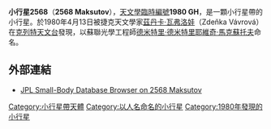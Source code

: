 {{Infobox planet 
| minorplanet = yes 
| width = 25em 
| bgcolour = #FFFFC0 
| apsis = 
| name = Maksutov
| symbol = 
| image = 
| caption = 
| discovery = yes 
| discovery_ref = 
| discoverer = [[茲丹卡·瓦弗洛娃|茲丹卡·瓦弗洛娃]]
| discovery_site = {{CZE}}[[克列特天文台|克列特天文台]]
| discovered = 1980年4月13日
| designations = yes
| mp_name = 2568
| alt_names = 1980 GH
| named_after = [[德米特里·德米特里耶維奇·馬克蘇托夫|德米特里·德米特里耶維奇·馬克蘇托夫]]
| mp_category = 
| orbit_ref = 
| epoch = May 14, 2008
| aphelion = 2.6202100
| perihelion = 1.7905132
| semimajor = 
| eccentricity = 0.1881090
| period = 1196.2395015
| avg_speed = 
| inclination = 8.03450
| asc_node = 87.65707
| mean_anomaly = 145.96682
| arg_peri = 195.02311
| satellites = 
| physical_characteristics = yes 
| dimensions = 
| mass = 
| density = 
| surface_grav = 
| escape_velocity = 
| sidereal_day = 
| axial_tilt = 
| pole_ecliptic_lat = 
| pole_ecliptic_lon = 
| albedo = 
| temperatures= 
| temp_name1 = 
| mean_temp_1 = 
| max_temp_1 = 
| temp_name2 = 
| max_temp_2 = 
| spectral_type = 
| abs_magnitude = 13.1
}}
'''小行星2568'''（'''2568 Maksutov'''），[[天文學臨時編號|天文學臨時編號]]'''1980 GH'''，是一顆小行星帶的小行星。於1980年4月13日被捷克天文學家[[茲丹卡·瓦弗洛娃|茲丹卡·瓦弗洛娃]]（Zdeňka Vávrová）在[[克列特天文台|克列特天文台]]發現，以蘇聯光學工程師[[德米特里·德米特里耶維奇·馬克蘇托夫|德米特里·德米特里耶維奇·馬克蘇托夫]]命名。

== 外部連結 ==
*[http://ssd.jpl.nasa.gov/sbdb.cgi?sstr=2568+Maksutov JPL Small-Body Database Browser on 2568 Maksutov] {{Wayback|url=http://ssd.jpl.nasa.gov/sbdb.cgi?sstr=2568+Maksutov |date=20120310020236 }}

{{Reflist}}

{{Minor Planet Number|[[小行星2567|2567 Elba]]|[[小行星2569|2569 Madeline]]}}
{{小天體}}

{{DEFAULTSORT:Maksutov}}
[[Category:小行星帶天體|Category:小行星帶天體]]
[[Category:以人名命名的小行星|Category:以人名命名的小行星]]
[[Category:1980年發現的小行星|Category:1980年發現的小行星]]

{{Beltasteroid-stub}}